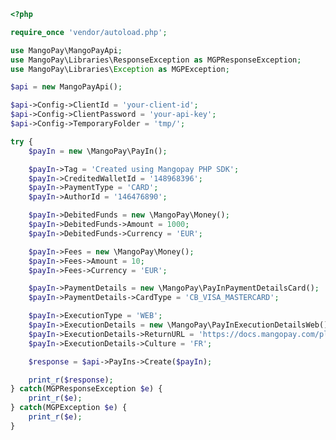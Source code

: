   
```php PHP
<?php 

require_once 'vendor/autoload.php';

use MangoPay\MangoPayApi;
use MangoPay\Libraries\ResponseException as MGPResponseException;
use MangoPay\Libraries\Exception as MGPException;

$api = new MangoPayApi();

$api->Config->ClientId = 'your-client-id';
$api->Config->ClientPassword = 'your-api-key';
$api->Config->TemporaryFolder = 'tmp/';

try {
    $payIn = new \MangoPay\PayIn();

    $payIn->Tag = 'Created using Mangopay PHP SDK';
    $payIn->CreditedWalletId = '148968396';
    $payIn->PaymentType = 'CARD';
    $payIn->AuthorId = '146476890';

    $payIn->DebitedFunds = new \MangoPay\Money();
    $payIn->DebitedFunds->Amount = 1000;
    $payIn->DebitedFunds->Currency = 'EUR';

    $payIn->Fees = new \MangoPay\Money();
    $payIn->Fees->Amount = 10;
    $payIn->Fees->Currency = 'EUR';

    $payIn->PaymentDetails = new \MangoPay\PayInPaymentDetailsCard();
    $payIn->PaymentDetails->CardType = 'CB_VISA_MASTERCARD';

    $payIn->ExecutionType = 'WEB';
    $payIn->ExecutionDetails = new \MangoPay\PayInExecutionDetailsWeb();
    $payIn->ExecutionDetails->ReturnURL = 'https://docs.mangopay.com/please-ignore';
    $payIn->ExecutionDetails->Culture = 'FR';

    $response = $api->PayIns->Create($payIn);

    print_r($response);
} catch(MGPResponseException $e) {
    print_r($e);
} catch(MGPException $e) {
    print_r($e);
}  
```
